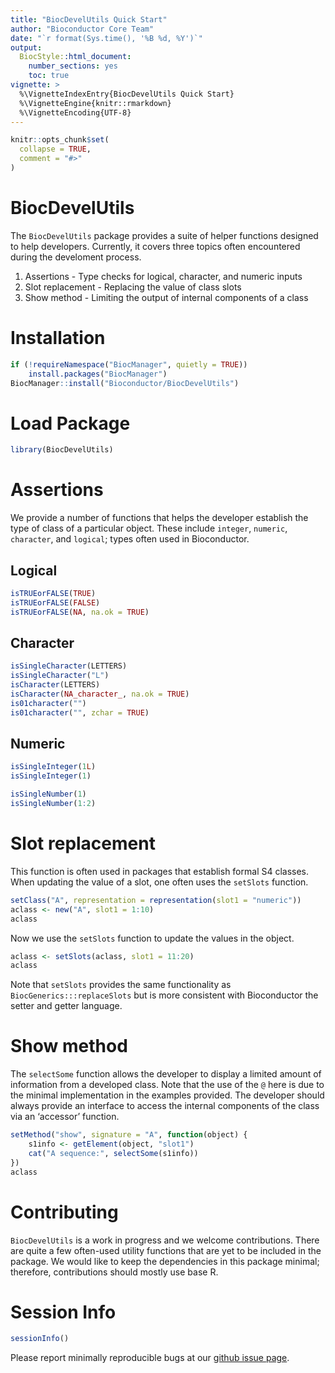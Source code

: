 ```yaml
---
title: "BiocDevelUtils Quick Start"
author: "Bioconductor Core Team"
date: "`r format(Sys.time(), '%B %d, %Y')`"
output:
  BiocStyle::html_document:
    number_sections: yes
    toc: true
vignette: >
  %\VignetteIndexEntry{BiocDevelUtils Quick Start}
  %\VignetteEngine{knitr::rmarkdown}
  %\VignetteEncoding{UTF-8}
---
```


```r
knitr::opts_chunk$set(
  collapse = TRUE,
  comment = "#>"
)
```

# BiocDevelUtils

The `BiocDevelUtils` package provides a suite of helper functions designed to
help developers. Currently, it covers three topics often encountered during
the develoment process.

1. Assertions - Type checks for logical, character, and numeric inputs
2. Slot replacement - Replacing the value of class slots
3. Show method - Limiting the output of internal components of a class

# Installation

```r
if (!requireNamespace("BiocManager", quietly = TRUE))
    install.packages("BiocManager")
BiocManager::install("Bioconductor/BiocDevelUtils")
```

# Load Package

```r
library(BiocDevelUtils)
```

# Assertions

We provide a number of functions that helps the developer establish the
type of class of a particular object. These include `integer`, `numeric`,
`character`, and `logical`; types often used in Bioconductor.

## Logical

```r
isTRUEorFALSE(TRUE)
isTRUEorFALSE(FALSE)
isTRUEorFALSE(NA, na.ok = TRUE)
```

## Character

```r
isSingleCharacter(LETTERS)
isSingleCharacter("L")
isCharacter(LETTERS)
isCharacter(NA_character_, na.ok = TRUE)
is01character("")
is01character("", zchar = TRUE)
```

## Numeric

```r
isSingleInteger(1L)
isSingleInteger(1)

isSingleNumber(1)
isSingleNumber(1:2)
```

# Slot replacement

This function is often used in packages that establish formal S4 classes.
When updating the value of a slot, one often uses the `setSlots` function.

```r
setClass("A", representation = representation(slot1 = "numeric"))
aclass <- new("A", slot1 = 1:10)
aclass
```

Now we use the `setSlots` function to update the values in the object.

```r
aclass <- setSlots(aclass, slot1 = 11:20)
aclass
```

Note that `setSlots` provides the same functionality as
`BiocGenerics:::replaceSlots` but is more consistent with Bioconductor the
setter and getter language.

# Show method

The `selectSome` function allows the developer to display a limited amount of
information from a developed class. Note that the use of the `@` here is due
to the minimal implementation in the examples provided. The developer should
always provide an interface to access the internal components of the class
via an 'accessor' function.

```r
setMethod("show", signature = "A", function(object) {
    s1info <- getElement(object, "slot1")
    cat("A sequence:", selectSome(s1info))
})
aclass
```

# Contributing

`BiocDevelUtils` is a work in progress and we welcome contributions. There
are quite a few often-used utility functions that are yet to be included in the
package. We would like to keep the dependencies in this package minimal;
therefore, contributions should mostly use base R.


# Session Info

```r
sessionInfo()
```

Please report minimally reproducible bugs at our [github issue page][].

[github issue page]: https://github.com/Bioconductor/BiocDevelUtils/issues

